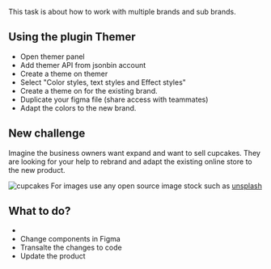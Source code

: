

This task is about how to work with multiple brands and sub brands.

## Using the plugin Themer 
  - Open themer panel
  - Add themer API from jsonbin account
  - Create a theme on themer 
  - Select "Color styles, text styles and Effect styles"
  - Create a theme on for the existing brand. 
  - Duplicate your figma file (share access with teammates)
  - Adapt the colors to the new brand. 


## New challenge
Imagine the business owners want expand and want to sell cupcakes. They are looking for your help to rebrand and adapt the existing online store to the new product. 

![cupcakes](https://images.unsplash.com/photo-1486427944299-d1955d23e34d?ixid=MXwxMjA3fDB8MHxwaG90by1wYWdlfHx8fGVufDB8fHw%3D&ixlib=rb-1.2.1&auto=format&fit=crop&w=2700&q=80)
For images use any open source image stock such as [unsplash](https://unsplash.com/)


## What to do?
- 
- Change components in Figma
- Transalte the changes to code
- Update the product
